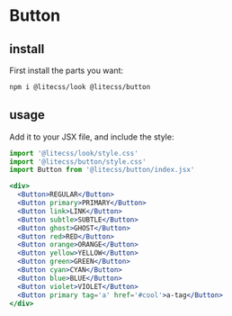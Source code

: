 # Button

## install

First install the parts you want:

```bash
npm i @litecss/look @litecss/button
```

## usage

Add it to your JSX file, and include the style:

```js
import '@litecss/look/style.css'
import '@litecss/button/style.css'
import Button from '@litecss/button/index.jsx'
```

```jsx live=true
<div>
  <Button>REGULAR</Button>
  <Button primary>PRIMARY</Button>
  <Button link>LINK</Button>
  <Button subtle>SUBTLE</Button>
  <Button ghost>GHOST</Button>
  <Button red>RED</Button>
  <Button orange>ORANGE</Button>
  <Button yellow>YELLOW</Button>
  <Button green>GREEN</Button>
  <Button cyan>CYAN</Button>
  <Button blue>BLUE</Button>
  <Button violet>VIOLET</Button>
  <Button primary tag='a' href='#cool'>a-tag</Button>
</div>
```